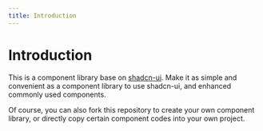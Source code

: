 ```yaml
---
title: Introduction
---
```


# Introduction

This is a component library base on [shadcn-ui](https://ui.shadcn.com/). 
Make it as simple and convenient as a component library to use shadcn-ui, and enhanced commonly used components.

Of course, you can also fork this repository to create your own component library,
or directly copy certain component codes into your own project.
